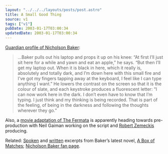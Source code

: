 ```yaml
---
layout: "../../../layouts/posts/post.astro"
title: A Small Good Thing
source: v1
tags: ["v1"]
pubDate: 2003-01-17T03:00:34
updatedDate: 2003-01-17T03:00:34
---
```


[Guardian profile of Nicholson Baker][1]:

> &#8230;Baker pulls out his laptop and props it up on his knee: &#8220;At first I&#8217;ll just sit here for a while and yawn and eat an apple,&#8221; he says. &#8220;But then I&#8217;ll get my laptop out. When it is black in here, which it really is, absolutely and totally dark, and I&#8217;m down here with this small fire and I&#8217;ve got my fingers tapping away at the keyboard, I feel like I can type anything I want.&#8221; He lowers the contrast on the screen so that it is the colour of slate, and each keystroke produces a fluorescent letter: &#8220;I can now work here in the dark. I don&#8217;t even have to know that I&#8217;m typing. I just think and my thinking is being recorded. That is part of the feeling, of being in the darkness and following the thoughts wherever they go.&#8221;

Also, a [movie adaptation of The Fermata][2] is apparently heading towards pre-production with Neil Gaiman working on the script and [Robert Zemeckis][3] producing.

Related: [Spoken][4] and [written][5] excerpts from Baker&#8217;s latest novel, [A Box of Matches][6]; [Nicholson Baker fan page][7].

[1]: http://books.guardian.co.uk/departments/generalfiction/story/0,6000,872378,00.html "The Guardian: Particular obsessions"
[2]: http://www.neilgaiman.com/exclusive/essay06.asp "NeilGaiman.com: Neil Gaiman's film Work"
[3]: http://uk.imdb.com/Name?Zemeckis,+Robert "IMDb: Robert Zemeckis"
[4]: http://www.npr.org/display_pages/features/feature_921674.html "NPR: Nicholson Baker reads extracts from A Box of Matches"
[5]: http://www.randomhouse.com/randomhouse/catalog/display.pperl?isbn=0375502874&view=excerpt "Random House Trade: An excerpt from A Box of Matches by Nicholson Baker"
[6]: http://www.amazon.co.uk/exec/obidos/ASIN/0701174021/ohsky "Amazon.co.uk: A Box of Matches by Nicholson Baker"
[7]: http://j-walk.com/nbaker
